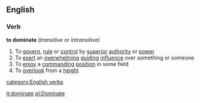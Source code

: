 ==English==
===Verb===
'''to dominate'''  (''transitive'' or ''intransitive'')
#To [[govern]], [[rule]] or [[control]] by [[superior]] [[authority]] or [[power]]
#To [[exert]] an [[overwhelming]] [[guiding]] [[influence]] over something or someone
#To [[enjoy]] a [[commanding]] [[position]] in some field
#To [[overlook]] from a [[height]]
[[category:English verbs]]

[[it:dominate]]
[[pl:Dominate]]